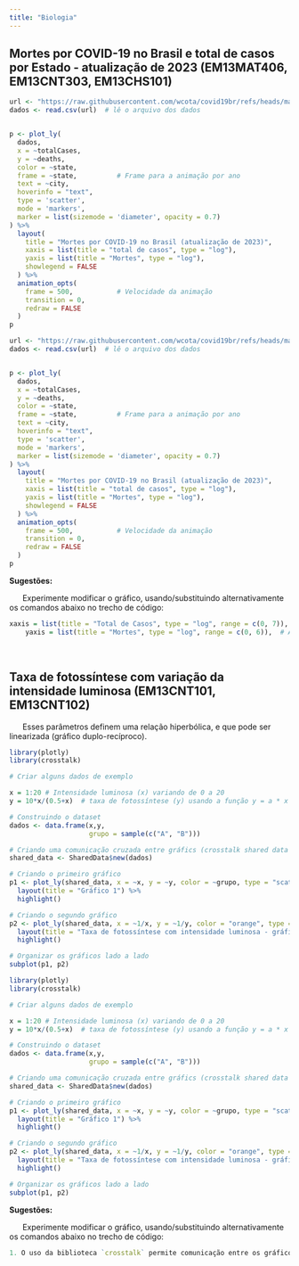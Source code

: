 ```yaml
---
title: "Biologia"
---
```


<div class="biol-fundo">  <!--modifica para cada área-->

## Mortes por COVID-19 no Brasil e total de casos por Estado - atualização de 2023 (EM13MAT406, EM13CNT303, EM13CHS101)

<!-- ::: {.grid} -->

<!-- ::: {.g-col-6} -->

```r
url <- "https://raw.githubusercontent.com/wcota/covid19br/refs/heads/master/cases-brazil-cities.csv" # define o link para os dados
dados <- read.csv(url)  # lê o arquivo dos dados


p <- plot_ly(
  dados,
  x = ~totalCases,
  y = ~deaths,
  color = ~state,
  frame = ~state,          # Frame para a animação por ano
  text = ~city,
  hoverinfo = "text",
  type = 'scatter',
  mode = 'markers',
  marker = list(sizemode = 'diameter', opacity = 0.7)
) %>%
  layout(
    title = "Mortes por COVID-19 no Brasil (atualização de 2023)",
    xaxis = list(title = "total de casos", type = "log"),
    yaxis = list(title = "Mortes", type = "log"),
    showlegend = FALSE
  ) %>%
  animation_opts(
    frame = 500,           # Velocidade da animação
    transition = 0,
    redraw = FALSE
  )
p
```
<!-- ::: -->

<!-- ::: {.g-col-6} -->

```r
url <- "https://raw.githubusercontent.com/wcota/covid19br/refs/heads/master/cases-brazil-cities.csv" # define o link para os dados
dados <- read.csv(url)  # lê o arquivo dos dados


p <- plot_ly(
  dados,
  x = ~totalCases,
  y = ~deaths,
  color = ~state,
  frame = ~state,          # Frame para a animação por ano
  text = ~city,
  hoverinfo = "text",
  type = 'scatter',
  mode = 'markers',
  marker = list(sizemode = 'diameter', opacity = 0.7)
) %>%
  layout(
    title = "Mortes por COVID-19 no Brasil (atualização de 2023)",
    xaxis = list(title = "total de casos", type = "log"),
    yaxis = list(title = "Mortes", type = "log"),
    showlegend = FALSE
  ) %>%
  animation_opts(
    frame = 500,           # Velocidade da animação
    transition = 0,
    redraw = FALSE
  )
p
```

<!-- ::: -->

<!-- ::: -->

</div>

<div class="biol-fundo2"> <!--modifica para cada área-->

**Sugestões:**

|       Experimente modificar o gráfico, usando/substituindo alternativamente os comandos abaixo no trecho de código:

```r
xaxis = list(title = "Total de Casos", type = "log", range = c(0, 7)),  # Alteração na escala do eixo X
    yaxis = list(title = "Mortes", type = "log", range = c(0, 6)),  # Alteração na escala do eixo Y

```

</div>

\

<!-- ####### TAXA DE FOTOSSÍNTESE COM INTENSIDADE LUMINOSA (regular e duplo-recíproco) -->

<div class="biol-fundo">  <!--modifica para cada área-->

## Taxa de fotossíntese com variação da intensidade luminosa (EM13CNT101, EM13CNT102)

|       Esses parâmetros definem uma relação hiperbólica, e que pode ser linearizada (gráfico duplo-recíproco). 

<!-- ::: {.grid} -->

<!-- ::: {.g-col-6} -->

```r
library(plotly)
library(crosstalk)

# Criar alguns dados de exemplo

x = 1:20 # Intensidade luminosa (x) variando de 0 a 20
y = 10*x/(0.5+x)  # taxa de fotossíntese (y) usando a função y = a * x / (b + x)

# Construindo o dataset
dados <- data.frame(x,y,
                    grupo = sample(c("A", "B")))

# Criando uma comunicação cruzada entre gráfics (crosstalk shared data frame)
shared_data <- SharedData$new(dados)

# Criando o primeiro gráfico
p1 <- plot_ly(shared_data, x = ~x, y = ~y, color = ~grupo, type = "scatter", size=5, mode = "markers") %>%
  layout(title = "Gráfico 1") %>%
  highlight()

# Criando o segundo gráfico
p2 <- plot_ly(shared_data, x = ~1/x, y = ~1/y, color = "orange", type = "scatter", size= 5, mode = "markers") %>%
  layout(title = "Taxa de fotossíntese com intensidade luminosa - gráfico regular e duplo-recíproco") %>%
  highlight()

# Organizar os gráficos lado a lado
subplot(p1, p2)


```
<!-- ::: -->

<!-- ::: {.g-col-6} -->

```r
library(plotly)
library(crosstalk)

# Criar alguns dados de exemplo

x = 1:20 # Intensidade luminosa (x) variando de 0 a 20
y = 10*x/(0.5+x)  # taxa de fotossíntese (y) usando a função y = a * x / (b + x)

# Construindo o dataset
dados <- data.frame(x,y,
                    grupo = sample(c("A", "B")))

# Criando uma comunicação cruzada entre gráfics (crosstalk shared data frame)
shared_data <- SharedData$new(dados)

# Criando o primeiro gráfico
p1 <- plot_ly(shared_data, x = ~x, y = ~y, color = ~grupo, type = "scatter", size=5, mode = "markers") %>%
  layout(title = "Gráfico 1") %>%
  highlight()

# Criando o segundo gráfico
p2 <- plot_ly(shared_data, x = ~1/x, y = ~1/y, color = "orange", type = "scatter", size= 5, mode = "markers") %>%
  layout(title = "Taxa de fotossíntese com intensidade luminosa - gráfico regular e duplo-recíproco") %>%
  highlight()

# Organizar os gráficos lado a lado
subplot(p1, p2)


```

<!-- ::: -->

<!-- ::: -->

</div>

<div class="biol-fundo2"> <!--modifica para cada área-->

**Sugestões:**

|       Experimente modificar o gráfico, usando/substituindo alternativamente os comandos abaixo no trecho de código:

```r
1. O uso da biblioteca `crosstalk` permite comunicação entre os gráficos apresentados. Ilustrando, experimente clicar num ponto do gráfico regular, e observar qual sua posição no gráfico duplo-recíproco.
```

</div>

\

